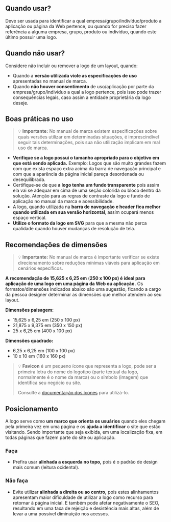 ## Quando usar?

Deve ser usada para identificar a qual empresa/grupo/indivíduo/produto a aplicação ou página da Web pertence,
ou quando for preciso fazer referência a alguma empresa, grupo, produto ou indivíduo, quando este último possuir uma logo.

## Quando não usar?

Considere não incluir ou remover a logo de um layout, quando:

- Quando a **versão utilizada viole as especificações de uso** apresentadas no manual de marca.
- Quando **não houver consentimento** de uso/aplicação por parte da empresa/grupo/indivíduo a qual a logo pertence,
  pois isso pode trazer consequências legais, caso assim a entidade proprietária da logo deseje.

## Boas práticas no uso

> 💡 **Importante:** No manual de marca existem especificações sobre quais versões utilizar em determinadas situações,
> é imprescindível seguir tais determinações, pois sua não utilização implicam em mal uso de marca.

- **Verifique se a logo possui o tamanho apropriado para o objetivo em que está sendo aplicada.** Exemplo: Logos que são muito grandes fazem com que exista espaço extra acima da barra de navegação principal e com que a aparência da página inicial pareça desordenada ou desequilibrada.
- Certifique-se de que **a logo tenha um fundo transparente** pois assim ela vai se adequar em cima de uma seção colorida ou bloco dentro da solução. Atenção para as regras de contraste da logo e fundo de aplicação no manual da marca e acessibilidade.
- A logo, quando utilizada na **barra de navegação e header fica melhor quando utilizada em sua versão horizontal**, assim ocupará menos espaço vertical.
- **Utilize o formato da logo em SVG** para que a mesma não perca qualidade quando houver mudanças de resolução de tela.

## **Recomendações de dimensões**

> 💡 **Importante:** No manual de marca é importante verificar se existe direcionamento sobre reduções mínimas viáveis para aplicação em cenários específicos.

**A recomendação de 15,625 x 6,25 em** (**250 x 100 px) é ideal para aplicação de uma logo em uma página da Web ou aplicação.**
Os formatos/dimensões indicados abaixo são uma sugestão, ficando a cargo da pessoa designer determinar as dimensões que
melhor atendem ao seu layout.

**Dimensões paisagem:**

- 15,625 x 6,25 em (250 x 100 px)
- 21,875 x 9,375 em (350 x 150 px)
- 25 x 6,25 em (400 x 100 px)

**Dimensões quadrado:**

- 6,25 x 6,25 em (100 x 100 px)
- 10 x 10 em (160 x 160 px)

> 💡 **Favicon** é um pequeno ícone que representa a logo, pode ser a primeira letra do nome do logotipo (parte textual da logo, normalmente é o nome da marca) ou o símbolo (imagem) que identifica seu negócio ou site.
>
> Consulte a [documentação dos ícones](?path=/docs/componentes-icon--visao-geral) para utilizá-lo.

## Posicionamento

A logo serve como **um marco que orienta os usuários** quando eles chegam pela primeira vez em uma página e
os **ajuda a identificar** o site que estão visitando. Sendo importante que seja exibida, em uma localização fixa,
em todas páginas que fazem parte do site ou aplicação.

### Faça

- Prefira usar **alinhada a esquerda no topo,** pois é o padrão de design mais comum (leitura ocidental).

### Não faça

- Evite utilizar **alinhada a direita ou ao centro,** pois estes alinhamentos apresentam maior dificuldade de
  utilizar a logo como recurso para retornar à página inicial. E também pode afetar negativamente o SEO,
  resultando em uma taxa de rejeição e desistência mais altas, além de levar a uma possível diminuição nos acessos.
